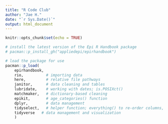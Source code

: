 ```yaml
---
title: "R Code Club"
author: "Jae H."
date: "`r Sys.Date()`"
output: html_document
---
```


```r
knitr::opts_chunk$set(echo = TRUE)

# install the latest version of the Epi R Handbook package
# pacman::p_install_gh("appliedepi/epirhandbook")

# load the package for use
pacman::p_load(
	epirhandbook,
	rio,          # importing data  
	here,         # relative file pathways  
	janitor,      # data cleaning and tables
	lubridate,    # working with dates; is.POSIXct()
	matchmaker,   # dictionary-based cleaning
	epikit,       # age_categories() function
	dplyr,        # data management
	tidyselect,   # helper function; everything() to re-order columns, across(), summarise(), contains(), starts_with(), ends_with(), matches(), num_range(), any_of()
	tidyverse   # data management and visualization
	)

```





